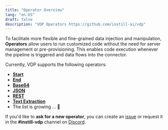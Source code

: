 ```yaml
---
title: "Operator Overview"
lang: "en-US"
draft: false
description: "VDP Operators https://github.com/instill-ai/vdp"
---
```


To facilitate more flexible and fine-grained data injection and manipulation, **Operators** allow users to run customized code without the need for server management or pre-provisioning.
This enables code execution whenever the pipeline is triggered and data flows into the connector.

Currently, VDP supports the following operators:

- [**Start**](start)
- [**End**](end)
- [**Base64**](base64)
- [**JSON**](json)
- [**REST**](rest)
- [**Text Extraction**](textextraction)
- The list is growing ... 🌱

If you'd like to **ask for a new operator**, you can create an [issue](https://github.com/instill-ai/community/issues) or request it in the **#instill-vdp** channel on [Discord](https://discord.gg/sevxWsqpGh).
